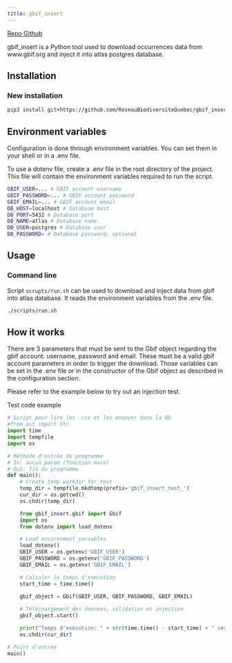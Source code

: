 ```yaml
---
title: gbif_insert
---
```


[Repo Github](https://github.com/ReseauBiodiversiteQuebec/gbif_insert)


gbif_insert is a Python tool used to download occurrences data from www.gbif.org and inject it into atlas postgres database.

## Installation

### New installation
```bash
pip3 install git+https://github.com/ReseauBiodiversiteQuebec/gbif_insert#egg=gbif_insert

```

## Environment variables

Configuration is done through environment variables. You can set them in your shell or in a .env file.

To use a dotenv file, create a .env file in the root directory of the project. This file will contain the environment variables required to run the script.

```bash
GBIF_USER=... # GBIF account username
GBIF_PASSWORD=... # GBIF account password
GBIF_EMAIL=... # GBIF account email
DB_HOST=localhost # Database host
DB_PORT=5432 # Database port
DB_NAME=atlas # Database name
DB_USER=postgres # Database user
DB_PASSWORD= # Database password, optional
```

## Usage

### Command line

Script `scrupts/run.sh` can be used to download and inject data from gbif into atlas database. It reads the environment variables from the .env file.

```bash
./scripts/run.sh
```

## How it works

There are 3 parameters that must be sent to the Gbif object regarding the gbif account: username, password and email. These must be a valid
gbif account parameters in order to trigger the download. Those variables can be set in the .env file or in the constructor of the Gbif object as described in the configuration section.

Please refer to the example below to try out an injection test.

Test code example 
```python
# Script pour lire les .csv et les envoyer dans la BD
#from ast import Str
import time
import tempfile
import os

# Méthode d'entrée du programme
# In: aucun param (fonction main)
# Out: fin du programme
def main():
    # Create temp workdir for test
    temp_dir = tempfile.mkdtemp(prefix='gbif_insert_test_')
    cur_dir = os.getcwd()
    os.chdir(temp_dir)

    from gbif_insert.gbif import Gbif
    import os
    from dotenv import load_dotenv

    # Load environment variables
    load_dotenv()
    GBIF_USER = os.getenv('GBIF_USER')
    GBIF_PASSWORD = os.getenv('GBIF_PASSWORD')
    GBIF_EMAIL = os.getenv('GBIF_EMAIL')

    # Calculer le temps d'execution
    start_time = time.time() 

    gbif_object = Gbif(GBIF_USER, GBIF_PASSWORD, GBIF_EMAIL)
    
    # Téléchargement des données, validation et injection
    gbif_object.start()

    print("Temps d'exécution: " + str(time.time() - start_time) + " secondes.")
    os.chdir(cur_dir)                                                                                                   

# Point d'entrée
main()
```
